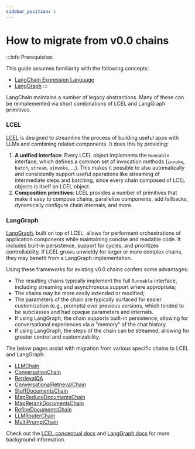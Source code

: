 ```yaml
---
sidebar_position: 1
---
```


# How to migrate from v0.0 chains

:::info Prerequisites

This guide assumes familiarity with the following concepts:
- [LangChain Expression Language](/docs/concepts#langchain-expression-language-lcel)
- [LangGraph](https://langchain-ai.github.io/langgraph/)
:::

LangChain maintains a number of legacy abstractions. Many of these can be reimplemented via short combinations of LCEL and LangGraph primitives.

### LCEL
[LCEL](/docs/concepts/#langchain-expression-language-lcel) is designed to streamline the process of building useful apps with LLMs and combining related components. It does this by providing:

1. **A unified interface**: Every LCEL object implements the `Runnable` interface, which defines a common set of invocation methods (`invoke`, `batch`, `stream`, `ainvoke`, ...). This makes it possible to also automatically and consistently support useful operations like streaming of intermediate steps and batching, since every chain composed of LCEL objects is itself an LCEL object.
2. **Composition primitives**: LCEL provides a number of primitives that make it easy to compose chains, parallelize components, add fallbacks, dynamically configure chain internals, and more.

### LangGraph
[LangGraph](https://langchain-ai.github.io/langgraph/), built on top of LCEL, allows for performant orchestrations of application components while maintaining concise and readable code. It includes built-in persistence, support for cycles, and prioritizes controllability.
If LCEL grows unwieldy for larger or more complex chains, they may benefit from a LangGraph implementation.

Using these frameworks for existing v0.0 chains confers some advantages:

- The resulting chains typically implement the full `Runnable` interface, including streaming and asynchronous support where appropriate;
- The chains may be more easily extended or modified;
- The parameters of the chain are typically surfaced for easier customization (e.g., prompts) over previous versions, which tended to be subclasses and had opaque parameters and internals.
- If using LangGraph, the chain supports built-in persistence, allowing for conversational experiences via a "memory" of the chat history.
- If using LangGraph, the steps of the chain can be streamed, allowing for greater control and customizability.


The below pages assist with migration from various specific chains to LCEL and LangGraph:

- [LLMChain](/docs/versions/migrating_chains/llm_chain)
- [ConversationChain](/docs/versions/migrating_chains/conversation_chain)
- [RetrievalQA](/docs/versions/migrating_chains/retrieval_qa)
- [ConversationalRetrievalChain](/docs/versions/migrating_chains/conversation_retrieval_chain)
- [StuffDocumentsChain](/docs/versions/migrating_chains/stuff_docs_chain)
- [MapReduceDocumentsChain](/docs/versions/migrating_chains/map_reduce_chain)
- [MapRerankDocumentsChain](/docs/versions/migrating_chains/map_rerank_docs_chain)
- [RefineDocumentsChain](/docs/versions/migrating_chains/refine_docs_chain)
- [LLMRouterChain](/docs/versions/migrating_chains/llm_router_chain)
- [MultiPromptChain](/docs/versions/migrating_chains/multi_prompt_chain)

Check out the [LCEL conceptual docs](/docs/concepts/#langchain-expression-language-lcel) and [LangGraph docs](https://langchain-ai.github.io/langgraph/) for more background information.